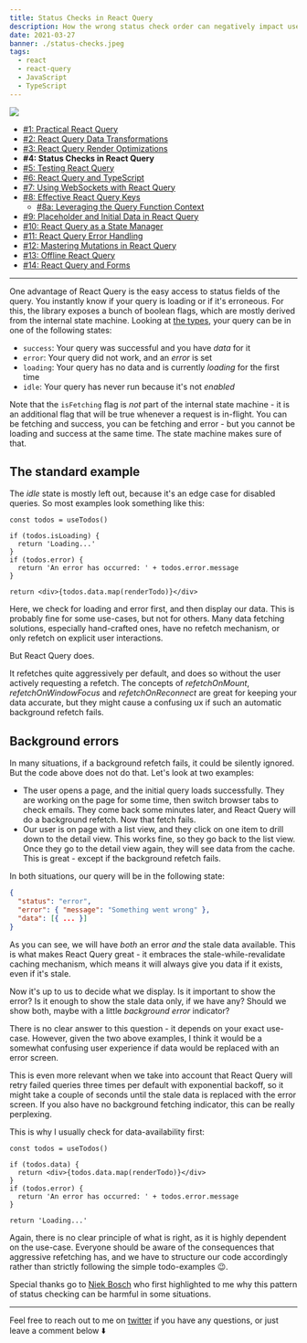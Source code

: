 ```yaml
---
title: Status Checks in React Query
description: How the wrong status check order can negatively impact user experience
date: 2021-03-27
banner: ./status-checks.jpeg
tags:
  - react
  - react-query
  - JavaScript
  - TypeScript
---
```



<img src="./status-checks.jpeg" />

<Attribution
  name="Kyndall Ramirez"
  url="https://unsplash.com/@kyndallramirez"
/>

- [#1: Practical React Query](practical-react-query)
- [#2: React Query Data Transformations](react-query-data-transformations)
- [#3: React Query Render Optimizations](react-query-render-optimizations)
- <b>#4: Status Checks in React Query</b>
- [#5: Testing React Query](testing-react-query)
- [#6: React Query and TypeScript](react-query-and-type-script)
- [#7: Using WebSockets with React Query](using-web-sockets-with-react-query)
- [#8: Effective React Query Keys](effective-react-query-keys)
  - [#8a: Leveraging the Query Function Context](leveraging-the-query-function-context)
- [#9: Placeholder and Initial Data in React Query](placeholder-and-initial-data-in-react-query)
- [#10: React Query as a State Manager](react-query-as-a-state-manager)
- [#11: React Query Error Handling](react-query-error-handling)
- [#12: Mastering Mutations in React Query](mastering-mutations-in-react-query)
- [#13: Offline React Query](offline-react-query)
- [#14: React Query and Forms](react-query-and-forms)

---

One advantage of React Query is the easy access to status fields of the query. You instantly know if your query is loading or if it's erroneous. For this, the library exposes a bunch of boolean flags, which are mostly derived from the internal state machine. Looking at [the types](https://github.com/tannerlinsley/react-query/blob/f2137dc4e4553256c4ebc1891b548fe35efe9231/src/core/types.ts#L250), your query can be in one of the following states:

- `success`: Your query was successful and you have _data_ for it
- `error`: Your query did not work, and an _error_ is set
- `loading`: Your query has no data and is currently _loading_ for the first time
- `idle`: Your query has never run because it's not _enabled_

Note that the `isFetching` flag is _not_ part of the internal state machine - it is an additional flag that will be true whenever a request is in-flight. You can be fetching and success, you can be fetching and error - but you cannot be loading and success at the same time. The state machine makes sure of that.

## The standard example

The _idle_ state is mostly left out, because it's an edge case for disabled queries. So most examples look something like this:

```jsx:title=standard-example
const todos = useTodos()

if (todos.isLoading) {
  return 'Loading...'
}
if (todos.error) {
  return 'An error has occurred: ' + todos.error.message
}

return <div>{todos.data.map(renderTodo)}</div>
```

Here, we check for loading and error first, and then display our data. This is probably fine for some use-cases, but not for others. Many data fetching solutions, especially hand-crafted ones, have no refetch mechanism, or only refetch on explicit user interactions.

But React Query does.

It refetches quite aggressively per default, and does so without the user actively requesting a refetch. The concepts of _refetchOnMount_, _refetchOnWindowFocus_ and _refetchOnReconnect_ are great for keeping your data accurate, but they might cause a confusing ux if such an automatic background refetch fails.

## Background errors

In many situations, if a background refetch fails, it could be silently ignored. But the code above does not do that. Let's look at two examples:

- The user opens a page, and the initial query loads successfully. They are working on the page for some time, then switch browser tabs to check emails. They come back some minutes later, and React Query will do a background refetch. Now that fetch fails.
- Our user is on page with a list view, and they click on one item to drill down to the detail view. This works fine, so they go back to the list view. Once they go to the detail view again, they will see data from the cache. This is great - except if the background refetch fails.

In both situations, our query will be in the following state:

```json
{
  "status": "error",
  "error": { "message": "Something went wrong" },
  "data": [{ ... }]
}
```

As you can see, we will have _both_ an error _and_ the stale data available. This is what makes React Query great - it embraces the stale-while-revalidate caching mechanism, which means it will always give you data if it exists, even if it's stale.

Now it's up to us to decide what we display. Is it important to show the error? Is it enough to show the stale data only, if we have any? Should we show both, maybe with a little _background error_ indicator?

There is no clear answer to this question - it depends on your exact use-case. However, given the two above examples, I think it would be a somewhat confusing user experience if data would be replaced with an error screen.

This is even more relevant when we take into account that React Query will retry failed queries three times per default with exponential backoff, so it might take a couple of seconds until the stale data is replaced with the error screen. If you also have no background fetching indicator, this can be really perplexing.

This is why I usually check for data-availability first:

```jsx:title=data-first
const todos = useTodos()

if (todos.data) {
  return <div>{todos.data.map(renderTodo)}</div>
}
if (todos.error) {
  return 'An error has occurred: ' + todos.error.message
}

return 'Loading...'
```

Again, there is no clear principle of what is right, as it is highly dependent on the use-case. Everyone should be aware of the consequences that aggressive refetching has, and we have to structure our code accordingly rather than strictly following the simple todo-examples 😉.

Special thanks go to [Niek Bosch](https://github.com/boschni) who first highlighted to me why this pattern of status checking can be harmful in some situations.

---

Feel free to reach out to me on [twitter](https://twitter.com/tkdodo) if you have any questions, or just leave a comment below ⬇️

<Comments withSeparator={false} />
